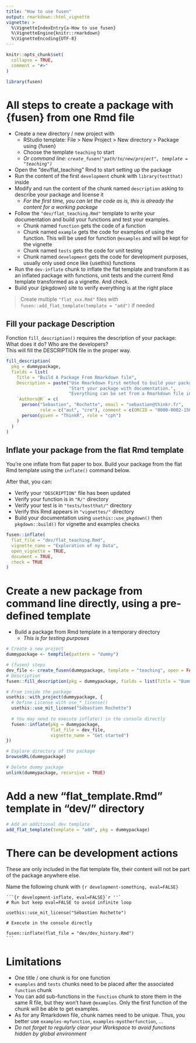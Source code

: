 ```yaml
---
title: "How to use fusen"
output: rmarkdown::html_vignette
vignette: >
  %\VignetteIndexEntry{a-How to use fusen}
  %\VignetteEngine{knitr::rmarkdown}
  %\VignetteEncoding{UTF-8}
---
```


```r
knitr::opts_chunk$set(
  collapse = TRUE,
  comment = "#>"
)
```

```r
library(fusen)
```

# All steps to create a package with {fusen} from one Rmd file

- Create a new directory / new project with
  - RStudio template: File > New Project > New directory > Package using {fusen} 
  - Choose the template `teaching` to start  
  - *Or command line: `create_fusen("path/to/new/project", template = "teaching")`*
- Open the "dev/flat_teaching" Rmd to start setting up the package
- Run the content of the first `development` chunk with `library(testthat)` inside
- Modify and run the content of the chunk named `description` asking to describe your package and license it
  + *For the first time, you can let the code as is, this is already the content for a working package*
- Follow the `"dev/flat_teaching.Rmd"` template to write your documentation and build your functions and test your examples.  
  - Chunk named `function` gets the code of a function
  - Chunk named `example` gets the code for examples of using the function. This will be used for function `@examples` and will be kept for the vignette
  - Chunk named `tests` gets the code for unit testing
  - Chunk named `development` gets the code for development purposes, usually only used once like {usethis} functions
- Run the `dev-inflate` chunk to inflate the flat template and transform it as an inflated package with functions, unit tests and the current Rmd template transformed as a vignette. And check.
- Build your {pkgdown} site to verify everything is at the right place


> Create multiple `"flat_xxx.Rmd"` files with `fusen::add_flat_template(template = "add")` if needed

## Fill your package Description

Fonction `fill_description()` requires the description of your package: What does it do? Who are the developers?  
This will fill the DESCRIPTION file in the proper way. 

```r
fill_description(
  pkg = dummypackage,
  fields = list(
    Title = "Build A Package From Rmarkdown file",
    Description = paste("Use Rmarkdown First method to build your package.", 
                        "Start your package with documentation.", 
                        "Everything can be set from a Rmarkdown file in your project."),
    `Authors@R` = c(
      person("Sebastien", "Rochette", email = "sebastien@thinkr.fr", 
             role = c("aut", "cre"), comment = c(ORCID = "0000-0002-1565-9313")),
      person(given = "ThinkR", role = "cph")
    )
  )
)
```

## Inflate your package from the flat Rmd template

You're one inflate from flat paper to box.
Build your package from the flat Rmd template using the `inflate()` command below.

After that, you can:

- Verify your `"DESCRIPTION"` file has been updated
- Verify your function is in `"R/"` directory
- Verify your test is in `"tests/testthat/"` directory
- Verify this Rmd appears in `"vignettes/"` directory
- Build your documentation using `usethis::use_pkgdown()` then `pkgdown::build()` for vignette and examples checks

```r
fusen::inflate(
  flat_file = "dev/flat_teaching.Rmd", 
  vignette_name = "Exploration of my Data",
  open_vignette = TRUE,
  document = TRUE,
  check = TRUE
)
```

# Create a new package from command line directly, using a pre-defined template

- Build a package from Rmd template in a temporary directory
  + _This is for testing purposes_

```r
# Create a new project
dummypackage <- tempfile(pattern = "dummy")

# {fusen} steps
dev_file <- create_fusen(dummypackage, template = "teaching", open = FALSE)
# Description
fusen::fill_description(pkg = dummypackage, fields = list(Title = "Dummy Package"))

# From inside the package
usethis::with_project(dummypackage, {
  # Define License with use_*_license()
  usethis::use_mit_license("Sébastien Rochette")
  
  # You may need to execute inflate() in the console directly
  fusen::inflate(pkg = dummypackage, 
                 flat_file = dev_file,
                 vignette_name = "Get started")
})

# Explore directory of the package
browseURL(dummypackage)

# Delete dummy package
unlink(dummypackage, recursive = TRUE)
```

# Add a new "flat_template.Rmd" template in "dev/" directory

```r
# Add an additional dev template
add_flat_template(template = "add", pkg = dummypackage)
```

# There can be development actions

These are only included in the flat template file, their content will not be part of the package anywhere else.

Name the following chunk with `{r development-something, eval=FALSE}`

````
```{r development-inflate, eval=FALSE}`r ''`
# Run but keep eval=FALSE to avoid infinite loop

usethis::use_mit_license("Sébastien Rochette")

# Execute in the console directly

fusen::inflate(flat_file = "dev/dev_history.Rmd")
```
````

# Limitations

- One title / one chunk is for one function
- `examples` and `tests` chunks need to be placed after the associated `function` chunk
- You can add sub-functions in the `function` chunk to store them in the same R file, but they won't have `@examples`. Only the first function of the chunk will be able to get examples.
- As for any Rmarkdown file, chunk names need to be unique. Thus, you better use `examples-myfunction`, `examples-myotherfunction`, ...
- _Do not forget to regularly clear your Workspace to avoid functions hidden by global environment_


